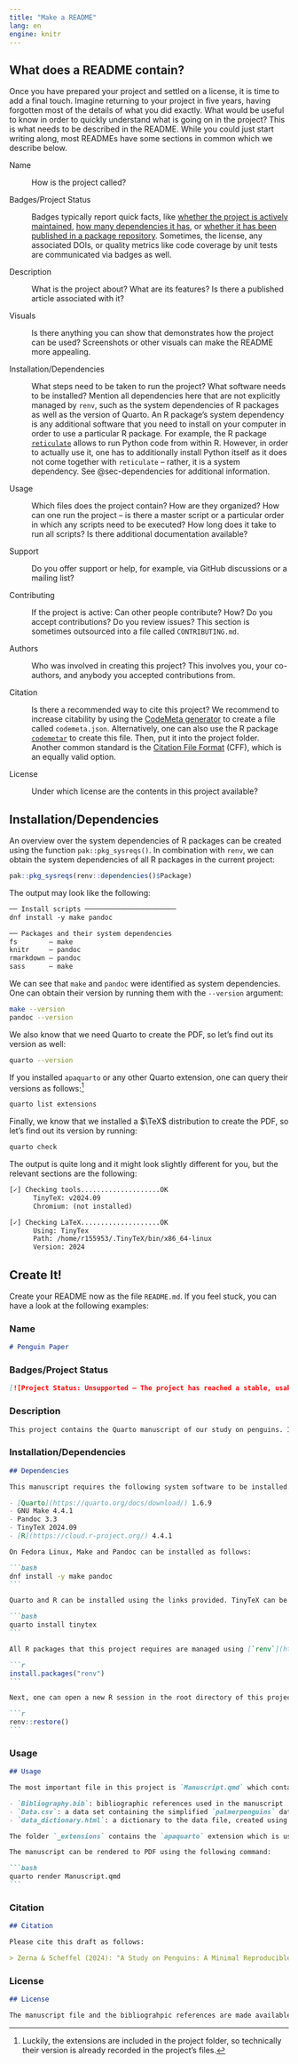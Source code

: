 ```yaml
---
title: "Make a README"
lang: en
engine: knitr
---
```


## What does a README contain?

Once you have prepared your project and settled on a license, it is time to add a final touch. Imagine returning to your project in five years, having forgotten most of the details of what you did exactly. What would be useful to know in order to quickly understand what is going on in the project? This is what needs to be described in the README. While you could just start writing along, most READMEs have some sections in common which we describe below.

Name

:   How is the project called?

Badges/Project Status

:   Badges typically report quick facts, like [whether the project is actively maintained](https://www.repostatus.org/), [how many dependencies it has](https://tinyverse.netlify.app/), or [whether it has been published in a package repository](https://www.r-pkg.org/services#badges). Sometimes, the license, any associated DOIs, or quality metrics like code coverage by unit tests are communicated via badges as well.

Description

:   What is the project about? What are its features? Is there a published article associated with it?

Visuals

:   Is there anything you can show that demonstrates how the project can be used? Screenshots or other visuals can make the README more appealing.

Installation/Dependencies

:   What steps need to be taken to run the project? What software needs to be installed? Mention all dependencies here that are not explicitly managed by `renv`, such as the system dependencies of R packages as well as the version of Quarto. An R package's system dependency is any additional software that you need to install on your computer in order to use a particular R package. For example, the R package [`reticulate`](https://rstudio.github.io/reticulate/) allows to run Python code from within R. However, in order to actually use it, one has to additionally install Python itself as it does not come together with `reticulate` -- rather, it is a system dependency. See @sec-dependencies for additional information.

Usage

:   Which files does the project contain? How are they organized? How can one run the project -- is there a master script or a particular order in which any scripts need to be executed? How long does it take to run all scripts? Is there additional documentation available?

Support

:   Do you offer support or help, for example, via GitHub discussions or a mailing list?

Contributing

:   If the project is active: Can other people contribute? How? Do you accept contributions? Do you review issues? This section is sometimes outsourced into a file called `CONTRIBUTING.md`.

Authors

:   Who was involved in creating this project? This involves you, your co-authors, and anybody you accepted contributions from.

Citation

:   Is there a recommended way to cite this project? We recommend to increase citability by using the [CodeMeta generator](https://codemeta.github.io/codemeta-generator/) to create a file called `codemeta.json`. Alternatively, one can also use the R package [`codemetar`](https://docs.ropensci.org/codemetar/) to create this file. Then, put it into the project folder. Another common standard is the [Citation File Format](https://citation-file-format.github.io/) (CFF), which is an equally valid option.

License

:   Under which license are the contents in this project available?

## Installation/Dependencies {#sec-dependencies}

An overview over the system dependencies of R packages can be created using the function `pak::pkg_sysreqs()`. In combination with `renv`, we can obtain the system dependencies of all R packages in the current project:

```.r
pak::pkg_sysreqs(renv::dependencies()$Package)
```

The output may look like the following:

```txt
── Install scripts ─────────────────────── 
dnf install -y make pandoc

── Packages and their system dependencies 
fs        – make
knitr     – pandoc
rmarkdown – pandoc
sass      – make
```

We can see that `make` and `pandoc` were identified as system dependencies. One can obtain their version by running them with the `--version` argument:

```.bash
make --version
pandoc --version
```

We also know that we need Quarto to create the PDF, so let's find out its version as well:

```.bash
quarto --version
```

If you installed `apaquarto` or any other Quarto extension, one can query their versions as follows:^[Luckily, the extensions are included in the project folder, so technically their version is already recorded in the project's files.]

```.bash
quarto list extensions
```

Finally, we know that we installed a $\TeX$ distribution to create the PDF, so let's find out its version by running:

```.bash
quarto check
```

The output is quite long and it might look slightly different for you, but the relevant sections are the following:

```txt
[✓] Checking tools....................OK
      TinyTeX: v2024.09
      Chromium: (not installed)

[✓] Checking LaTeX....................OK
      Using: TinyTex
      Path: /home/r155953/.TinyTeX/bin/x86_64-linux
      Version: 2024
```

## Create It!

Create your README now as the file `README.md`. If you feel stuck, you can have a look at the following examples:

::: {#tip-name .callout-tip collapse="true"}
### Name

```.md
# Penguin Paper

```
:::

::: {#tip-project-status .callout-tip collapse="true"}
### Badges/Project Status

```.md
[![Project Status: Unsupported – The project has reached a stable, usable state but the author(s) have ceased all work on it. A new maintainer may be desired.](https://www.repostatus.org/badges/latest/unsupported.svg)](https://www.repostatus.org/#unsupported)
```
:::

::: {#tip-description .callout-tip collapse="true"}
### Description

```.md
This project contains the Quarto manuscript of our study on penguins. It is written in R and uses `renv` to track its dependencies.
```
:::

::: {#tip-installation .callout-tip collapse="true"}
### Installation/Dependencies

``````.md
## Dependencies

This manuscript requires the following system software to be installed. In addition, we provide the version numbers this manuscript has last been run with:

- [Quarto](https://quarto.org/docs/download/) 1.6.9
- GNU Make 4.4.1
- Pandoc 3.3
- TinyTeX 2024.09
- [R](https://cloud.r-project.org/) 4.4.1

On Fedora Linux, Make and Pandoc can be installed as follows:

```bash
dnf install -y make pandoc
```

Quarto and R can be installed using the links provided. TinyTeX can be installed using Quarto by entering the following into the terminal:

```bash
quarto install tinytex
```

All R packages that this project requires are managed using [`renv`](https://cran.r-project.org/package=renv). Therefore, `renv` needs to be installed first, by entering the following in the R console:

```r
install.packages("renv")
```

Next, one can open a new R session in the root directory of this project and run the following, which should install all required R packages at their recorded versions:

```r
renv::restore()
```
``````
:::

::: {#tip-usage .callout-tip collapse="true"}
### Usage

`````.md
## Usage

The most important file in this project is `Manuscript.qmd` which contains the text of the article as well as the code for its computations. It is accompanied by the following files:

- `Bibliography.bib`: bibliographic references used in the manuscript
- `Data.csv`: a data set containing the simplified `palmerpenguins` data created using `write.csv(palmerpenguins::penguins, "dat.csv", row.names = FALSE)`
- `data_dictionary.html`: a dictionary to the data file, created using `create_data_dictionary.R`

The folder `_extensions` contains the `apaquarto` extension which is used to typeset the PDF accoording to APA guidelines.

The manuscript can be rendered to PDF using the following command:

```bash
quarto render Manuscript.qmd
```
``````
:::

::: {#tip-citation .callout-tip collapse="true"}
### Citation

```.md
## Citation

Please cite this draft as follows:

> Zerna & Scheffel (2024): "A Study on Penguins: A Minimal Reproducible Example". Unpublished manuscript.
```
:::

::: {#tip-citation .callout-tip collapse="true"}
### License

```.md
## License

The manuscript file and the bibliograhpic references are made available by us under [CC BY 4.0](https://creativecommons.org/licenses/by/4.0/). The data set by Kristen Gorman has been published under [CC0 1.0](https://creativecommons.org/publicdomain/zero/1.0/). `apaquarto` has also been published under [CC0 1.0](https://creativecommons.org/publicdomain/zero/1.0/). All other files in this project are available under [CC0 1.0](https://creativecommons.org/publicdomain/zero/1.0/).
```
:::
